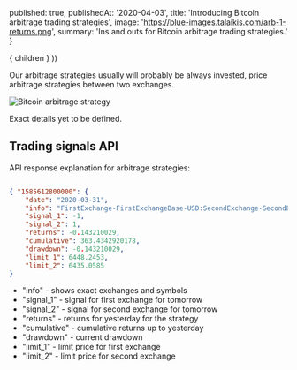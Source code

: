 

  published: true,
  publishedAt: '2020-04-03',
  title: 'Introducing Bitcoin arbitrage trading strategies',
  image: 'https://blue-images.talaikis.com/arb-1-returns.png',
  summary: 'Ins and outs for Bitcoin arbitrage trading strategies.'
}

  <BlogPost path={router.pathname} meta={meta}>
    { children }
  </BlogPost>
))

Our arbitrage strategies usually will probably be always invested, price arbitrage strategies between two exchanges.

![Bitcoin arbitrage strategy](https://blue-images.talaikis.com/arb-1-returns.png "Bitcoin arbitrage strategy")

Exact details yet to be defined.

## Trading signals API

API response explanation for arbitrage strategies:

```json

{ "1585612800000": {
    "date": "2020-03-31",
    "info": "FirstExchange-FirstExchangeBase-USD:SecondExchange-SecondExchangeBase-USD",
    "signal_1": -1,
    "signal_2": 1,
    "returns": -0.143210029,
    "cumulative": 363.4342920178,
    "drawdown": -0.143210029,
    "limit_1": 6448.2453,
    "limit_2": 6435.0585
}
```

* "info" - shows exact exchanges and symbols
* "signal_1" - signal for first exchange for tomorrow
* "signal_2" - signal for second exchange for tomorrow
* "returns" - returns for yesterday for the strategy
* "cumulative" - cumulative returns up to yesterday
* "drawdown" - current drawdown
* "limit_1" - limit price for first exchange
* "limit_2" - limit price for second exchange
